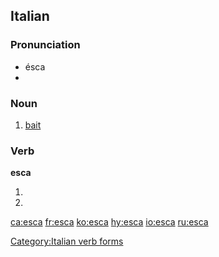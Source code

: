 ==Italian==
===Pronunciation===
* ésca
* {{IPA|/ˈeska/|lang=it}}

===Noun===
{{it-noun|esc|f|a|he}} 

# [[bait]]

===Verb===
'''esca'''

# {{form of|[[first-person|First-person]] singular, [[second-person]] singular and [[third-person]] singular [[present subjunctive]]|uscire#Italian|uscire|lang=Italian}}
# {{form of|[[third-person|Third-person]] singular [[imperative]]|uscire#Italian|uscire|lang=Italian}}

[[Category:Italian verb forms]]

[[ca:esca]]
[[fr:esca]]
[[ko:esca]]
[[hy:esca]]
[[io:esca]]
[[ru:esca]]
